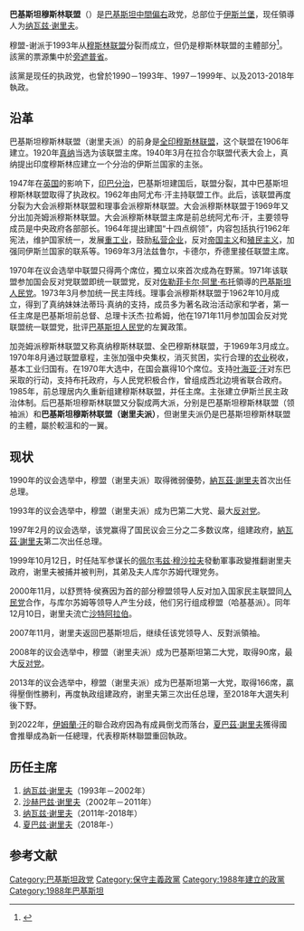 {{Distinguish|巴基斯坦穆斯林联盟（领袖派）}}
{{Infobox political party
|name=巴基斯坦穆斯林联盟
|native_name={{lang|ur|(پاکستان مسلم لیگ (ن}}
|lang1=
|name_lang1=
|colorcode=#008000
|logo=[[File:Flag_of_the_Pakistan_Muslim_League_(Q).svg|100px]]
|leader=
|chairman={{link-en|拉賈·扎法魯爾·哈克|Raja Zafar-ul-Haq}}
|president=[[納瓦茲·謝里夫|納瓦茲·謝里夫]]
|secretary={{link-en|伊卡尔·扎法尔·贾格拉|Iqbal Zafar Jhagra}}
|founded={{Start date|1988|11|16}}
|dissolved=<!-- {{End date|YYYY|MM|DD}} -->
|merger=
|split=[[巴基斯坦穆斯林联盟|巴基斯坦穆斯林联盟]]
|merged=
|headquarters=Punjab House Central Secretariat Parliament Lodges at Islamabad, Pakistan
|newspaper=
|student_wing=穆斯林學生聯盟
|youth_wing=穆斯林青年聯盟
|membership_year=
|membership=
|ideology=[[民族保守主義|民族保守主義]]<br>[[社会保守主义|社会保守主义]]<br>[[财政保守主义|财政保守主义]]<br>[[经济自由主义|经济自由主义]]<br>[[伊斯兰民主|伊斯兰民主]]<br>[[联邦主义|联邦主义]]
|position=[[中間偏右|中間偏右]]
|international=
|colors=[[綠色|綠色]]
|seats2_title=參議院
|seats2={{Infobox political party/seats|30|100|hex=#008000}}
|seats1_title=國民議會
|seats1={{Infobox political party/seats|84|342|hex=#008000}}
|symbol=<!-- 檔案不存在 獅子 -->
|flag=[[Image:Flag_of_the_Pakistan_Muslim_League_(Q).svg|100px]]
|website=[http://pmln.org/ PMLN Official]  
|country=巴基斯坦
}}
{{Politics of Pakistan}}
'''巴基斯坦穆斯林联盟'''（{{lang-ur|(پاکستان مسلم لیگ (ن}}）是[[巴基斯坦|巴基斯坦]][[中間偏右|中間偏右]]政党，总部位于[[伊斯兰堡|伊斯兰堡]]，现任領導人为[[纳瓦兹·谢里夫|纳瓦兹·谢里夫]]。

穆盟-谢派于1993年从[[穆斯林联盟|穆斯林联盟]]分裂而成立，但仍是穆斯林联盟的主體部分<ref>{{Cite web|url=http://news.163.com/13/0513/13/8UORLN1R00014JB5.html|title=穆斯林联盟（谢里夫派）有望成为巴议会第一大党|accessdate=2017-11-18|author=|date=2013-05-13|work=|publisher=网易|archive-date=2017-12-01|archive-url=https://web.archive.org/web/20171201040715/http://news.163.com/13/0513/13/8UORLN1R00014JB5.html|dead-url=no}}</ref>。該黨的票源集中於[[旁遮普省|旁遮普省]]。

該黨是现任的执政党，也曾於1990－1993年、1997－1999年、以及2013-2018年執政。

== 沿革 ==
巴基斯坦穆斯林联盟（谢里夫派）的前身是[[全印穆斯林联盟|全印穆斯林联盟]]，这个联盟在1906年建立。1920年[[穆罕默德·阿里·真納|真纳]]当选为该联盟主席。1940年3月在拉合尔联盟代表大会上，真纳提出印度穆斯林应建立一个分治的伊斯兰国家的主张。

1947年在[[英国|英国]]的影响下，[[印巴分治|印巴分治]]，巴基斯坦建国后，联盟分裂，其中巴基斯坦穆斯林联盟取得了执政权。1962年由阿尤布·汗主持联盟工作。此后，该联盟再度分裂为大会派穆斯林联盟和理事会派穆斯林联盟。大会派穆斯林联盟于1969年又分出加尧姆派穆斯林联盟。大会派穆斯林联盟主席是前总统阿尤布·汗，主要领导成员是中央政府各部部长。1964年提出建国“十四点纲领”，内容包括执行1962年宪法，维护国家统一，发展[[重工业|重工业]]，鼓励[[私营企业|私营企业]]，反对[[帝国主义|帝国主义]]和[[殖民主义|殖民主义]]，加强同伊斯兰国家的联系等。1969年3月法兹鲁尔，卡德尔，乔德里接任联盟主席。

1970年在议会选举中联盟只得两个席位，獨立以來首次成為在野黨。1971年该联盟参加国会反对党联盟即统一联盟党，反对[[佐勒菲卡尔·阿里·布托|佐勒菲卡尔·阿里·布托]]領導的[[巴基斯坦人民党|巴基斯坦人民党]]。1973年3月参加统一民主阵线。理事会派穆斯林联盟于1962年10月成立，得到了真纳妹妹法蒂玛·真纳的支持，成员多为著名政治活动家和学者，第一任主席是巴基斯坦前总督、总理卡沃杰·拉希姆，他在1971年11月参加国会反对党联盟统一联盟党，批评[[巴基斯坦人民党|巴基斯坦人民党]]的左翼政策。

加尧姆派穆斯林联盟又称真纳穆斯林联盟、全巴穆斯林联盟，于1969年3月成立。1970年8月通过联盟章程，主张加强中央集权，消灭贫困，实行合理的[[农业|农业]]税收，基本工业归国有。在1970年大选中，在国会赢得10个席位。支持[[叶海亚·汗|叶海亚·汗]]对东巴采取的行动，支持布托政府，与人民党积极合作，曾组成西北边境省联合政府。1985年，前总理居内久重新组建穆斯林联盟，并任主席。主张建立伊斯兰民主政治体制。后巴基斯坦穆斯林联盟又分裂成两大派，分别是巴基斯坦穆斯林联盟（领袖派）和'''巴基斯坦穆斯林联盟（谢里夫派）'''，但谢里夫派仍是巴基斯坦穆斯林联盟的主體，屬於較溫和的一翼。

== 现状 ==
1990年的议会选举中，穆盟（谢里夫派）取得微弱優勢，[[納瓦茲·謝里夫|納瓦茲·謝里夫]]首次出任总理。

1993年的议会选举中，穆盟（谢里夫派）成为巴第二大党、最大[[反对党|反对党]]。

1997年2月的议会选举，该党赢得了国民议会三分之二多数议席，组建政府，[[納瓦茲·謝里夫|納瓦茲·謝里夫]]第二次出任总理。

1999年10月12日，时任陆军参谋长的[[佩尔韦兹·穆沙拉夫|佩尔韦兹·穆沙拉夫]]發動軍事政變推翻谢里夫政府，谢里夫被捕并被判刑，其弟及夫人库尔苏姆代理党务。

2000年11月，以舒贾特·侯赛因为首的部分穆盟领导人反对加入国家民主联盟同[[巴基斯坦人民党|人民党]]合作，与库尔苏姆等领导人产生分歧，他们另行组成穆盟（哈基基派）。同年12月10日，谢里夫流亡[[沙特阿拉伯|沙特阿拉伯]]。

2007年11月，谢里夫返回巴基斯坦后，继续任该党领导人、反對派領袖。

2008年的议会选举中，穆盟（谢里夫派）成为巴基斯坦第二大党，取得90席，最大[[反对党|反对党]]。

2013年的议会选举中，穆盟（谢里夫派）成为巴基斯坦第一大党，取得166席，贏得壓倒性勝利，再度執政组建政府，谢里夫第三次出任总理，至2018年大選失利後下野。

到2022年，[[伊姆蘭·汗|伊姆蘭·汗]]的聯合政府因為有成員倒戈而落台，[[夏巴茲·謝里夫|夏巴茲·謝里夫]]獲得國會推舉成為新一任總理，代表穆斯林聯盟重回執政。

== 历任主席 ==
# [[纳瓦兹·谢里夫|纳瓦兹·谢里夫]]（1993年－2002年）
# [[沙赫巴兹·谢里夫|沙赫巴兹·谢里夫]]（2002年－2011年）
# [[纳瓦兹·谢里夫|纳瓦兹·谢里夫]]（2011年-2018年）
# [[夏巴兹·谢里夫|夏巴兹·谢里夫]]（2018年-）

== 参考文献 ==
{{Reflist}}

[[Category:巴基斯坦政党|Category:巴基斯坦政党]]
[[Category:保守主義政黨|Category:保守主義政黨]]
[[Category:1988年建立的政黨|Category:1988年建立的政黨]]
[[Category:1988年巴基斯坦|Category:1988年巴基斯坦]]